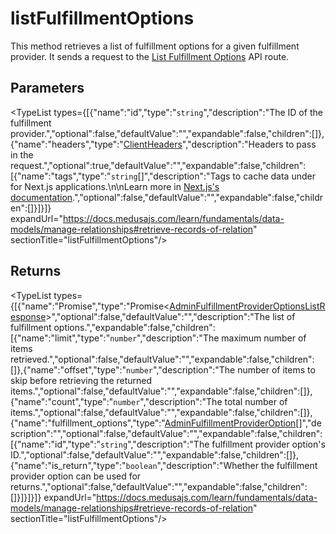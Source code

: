
# listFulfillmentOptions

This method retrieves a list of fulfillment options for a given fulfillment provider. It sends a request to the
[List Fulfillment Options](https://docs.medusajs.com/api/admin#fulfillment-providers\_getfulfillmentprovideroptions)
API route.

## Parameters

<TypeList types={[{"name":"id","type":"`string`","description":"The ID of the fulfillment provider.","optional":false,"defaultValue":"","expandable":false,"children":[]},{"name":"headers","type":"[ClientHeaders](../../../types/js_sdk.admin.ClientHeaders/page.mdx)","description":"Headers to pass in the request.","optional":true,"defaultValue":"","expandable":false,"children":[{"name":"tags","type":"`string`[]","description":"Tags to cache data under for Next.js applications.\n\nLearn more in [Next.js's documentation](https://nextjs.org/docs/app/building-your-application/caching#fetch-optionsnexttags-and-revalidatetag).","optional":false,"defaultValue":"","expandable":false,"children":[]}]}]} expandUrl="https://docs.medusajs.com/learn/fundamentals/data-models/manage-relationships#retrieve-records-of-relation" sectionTitle="listFulfillmentOptions"/>

## Returns

<TypeList types={[{"name":"Promise","type":"Promise&#60;[AdminFulfillmentProviderOptionsListResponse](../../../../../types/HttpTypes/interfaces/types.HttpTypes.AdminFulfillmentProviderOptionsListResponse/page.mdx)&#62;","optional":false,"defaultValue":"","description":"The list of fulfillment options.","expandable":false,"children":[{"name":"limit","type":"`number`","description":"The maximum number of items retrieved.","optional":false,"defaultValue":"","expandable":false,"children":[]},{"name":"offset","type":"`number`","description":"The number of items to skip before retrieving the returned items.","optional":false,"defaultValue":"","expandable":false,"children":[]},{"name":"count","type":"`number`","description":"The total number of items.","optional":false,"defaultValue":"","expandable":false,"children":[]},{"name":"fulfillment_options","type":"[AdminFulfillmentProviderOption](../../../../../types/HttpTypes/interfaces/types.HttpTypes.AdminFulfillmentProviderOption/page.mdx)[]","description":"","optional":false,"defaultValue":"","expandable":false,"children":[{"name":"id","type":"`string`","description":"The fulfillment provider option's ID.","optional":false,"defaultValue":"","expandable":false,"children":[]},{"name":"is_return","type":"`boolean`","description":"Whether the fulfillment provider option can be used for returns.","optional":false,"defaultValue":"","expandable":false,"children":[]}]}]}]} expandUrl="https://docs.medusajs.com/learn/fundamentals/data-models/manage-relationships#retrieve-records-of-relation" sectionTitle="listFulfillmentOptions"/>

